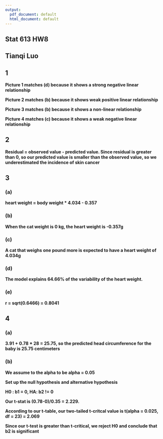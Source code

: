```yaml
---
output:
  pdf_document: default
  html_document: default
---
```



## Stat 613 HW8 ##

## Tianqi Luo ##


## 1 ##

**Picture 1 matches (d) because it shows a strong negative linear relationship**

**Picture 2 matches (b) because it shows weak positive linear relationship**

**Picture 3 matches (b) because it shows a non-linear relationship**

**Picture 4 matches (c) because it shows a weak negative linear relationship**

## 2 ##

**Residual = observed value - predicted value. Since residual is greater than 0, so our predicted value is smaller than the observed value, so we underestimated the incidence of skin cancer**

## 3 ##

### (a) ###

**heart weight = body weight * 4.034 - 0.357 **

### (b) ###

**When the cat weight is 0 kg, the heart weight is -0.357g**

### (c) ###

**A cat that weighs one pound more is expected to have a heart weight of 4.034g**

### (d) ###

**The model explains 64.66% of the variability of the heart weight.**

### (e) ###

**r = sqrt(0.6466) = 0.8041**


## 4 ##

### (a) ###

**3.91 + 0.78 * 28 = 25.75, so the predicted head circumference for the baby is 25.75 centimeters**

### (b) ###

**We assume to the alpha to be alpha = 0.05**

**Set up the null hypothesis and alternative hypothesis**

**H0 : b1 = 0, HA: b2 != 0 **

**Our t-stat is (0.78-0)/0.35 = 2.229. **

**According to our t-table, our two-tailed t-critcal value is t(alpha = 0.025, df = 23) = 2.069**

**Since our t-test is greater than t-critical, we reject H0 and conclude that b2 is significant**

